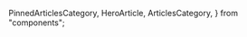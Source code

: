   PinnedArticlesCategory,
  HeroArticle,
  ArticlesCategory,
} from "components";

<HeroArticle
  title="Rust"
  description="Artículos, tutoriales y apuntes sobre Rust."
/>

<PinnedArticlesCategory category="rust" />
<ArticlesCategory category="rust" />

